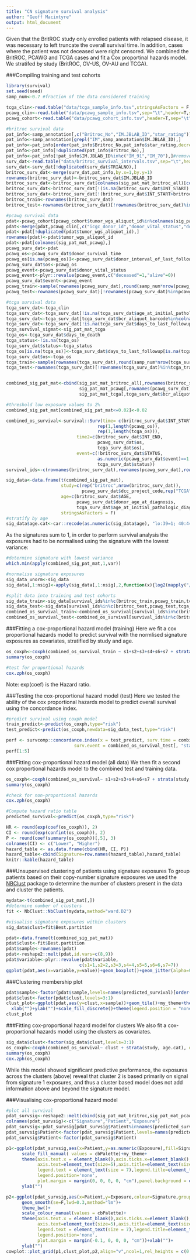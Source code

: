 ```yaml
---
title: "CN signature survival analysis"
author: "Geoff Macintyre"
output: html_document
---
```



Given that the BritROC study only enrolled patients with relapsed disease, it was necessary to left truncate the overall survival time. In addition, cases where the patient was not deceased were right censored. We combined the BritROC, PCAWG and TCGA cases and fit a Cox proportinal hazards model. We stratifed by study (BritROC, OV-US, OV-AU and TCGA).

###Compiling training and test cohorts
```r
library(survival)
set.seed(seed)
samp_num<-0.7 #fraction of the data considered training

tcga_clin<-read.table("data/tcga_sample_info.tsv",stringsAsFactors = F,header=T,sep="\t")
pcawg_clin<-read.table("data/pcawg_sample_info.tsv",sep="\t",header=T,stringsAsFactors = F)
pcawg_cohort<-read.table("data/pcawg_cohort_info.tsv",header=T,sep="\t",stringsAsFactors = F)

#britroc survival data
pat_info<-samp_annotation[,c("Britroc_No","IM.JBLAB_ID","star_rating")]
pat_info<-samp_annotation[grepl("IM",samp_annotation$IM.JBLAB_ID),]
pat_info<-pat_info[order(pat_info$Britroc_No,pat_info$star_rating,decreasing = T),]
pat_info<-pat_info[!duplicated(pat_info$Britroc_No),]
pat_info<-pat_info[!pat_info$IM.JBLAB_ID%in%c("IM_91","IM_70"),]#remove misclassified samples
surv_dat<-read.table("data/britroc_survival_intervals.tsv",sep="\t",header=T,stringsAsFactors = F)
surv_dat<-surv_dat[!duplicated(surv_dat$TRIALNO),]
britroc_surv_dat<-merge(surv_dat,pat_info,by.x=1,by.y=1)
rownames(britroc_surv_dat)<-britroc_surv_dat$IM.JBLAB_ID
britroc_surv_dat<-britroc_surv_dat[colnames(sig_pat_mat_britroc_all)[colnames(sig_pat_mat_britroc_all)%in%rownames(britroc_surv_dat)],]
britroc_surv_dat<-britroc_surv_dat[!(is.na(britroc_surv_dat$INT_START)|is.na(britroc_surv_dat$INT_END)),]
britroc_surv_dat<-britroc_surv_dat[!(britroc_surv_dat$INT_START>britroc_surv_dat$INT_END),]
britroc_train<-rownames(britroc_surv_dat)
britroc_test<-rownames(britroc_surv_dat)[!rownames(britroc_surv_dat)%in%britroc_train]

#pcawg survival data
pdat<-pcawg_cohort[pcawg_cohort$tumor_wgs_aliquot_id%in%colnames(sig_pat_mat_pcawg),c("tumor_wgs_aliquot_id","icgc_donor_id","dcc_project_code")]
pdat<-merge(pdat,pcawg_clin[,c("icgc_donor_id","donor_vital_status","donor_survival_time","donor_interval_of_last_followup","donor_age_at_diagnosis")],by.x=2,by.y=1)
pdat<-pdat[!duplicated(pdat$tumor_wgs_aliquot_id),]
rownames(pdat)<-pdat$tumor_wgs_aliquot_id
pdat<-pdat[colnames(sig_pat_mat_pcawg),]
pcawg_surv_dat<-pdat
pcawg_os<-pcawg_surv_dat$donor_survival_time
pcawg_os[is.na(pcawg_os)]<-pcawg_surv_dat$donor_interval_of_last_followup[is.na(pcawg_os)]
pcawg_surv_dat$os<-pcawg_os
pcawg_event<-pcawg_surv_dat$donor_vital_status
pcawg_event<-plyr::revalue(pcawg_event,c("deceased"=1,"alive"=0))
pcawg_surv_dat$event<-pcawg_event
pcawg_train<-sample(rownames(pcawg_surv_dat),round(samp_num*nrow(pcawg_surv_dat)))
pcawg_test<-rownames(pcawg_surv_dat)[!rownames(pcawg_surv_dat)%in%pcawg_train]

#tcga survival data
tcga_surv_dat<-tcga_clin
tcga_surv_dat<-tcga_surv_dat[!is.na(tcga_surv_dat$age_at_initial_pathologic_diagnosis),]
tcga_surv_dat<-tcga_surv_dat[tcga_surv_dat$bcr_aliquot_barcode%in%colnames(sig_pat_mat_tcga),]
tcga_surv_dat<-tcga_surv_dat[!is.na(tcga_surv_dat$days_to_last_followup),]
tcga_survival_sigmat<-sig_pat_mat_tcga
tcga_os<-tcga_surv_dat$days_to_death
tcga_status<-!is.na(tcga_os)
tcga_surv_dat$status<-tcga_status
tcga_os[is.na(tcga_os)]<-tcga_surv_dat$days_to_last_followup[is.na(tcga_os)]
tcga_surv_dat$os<-tcga_os
tcga_train<-sample(rownames(tcga_surv_dat),round(samp_num*nrow(tcga_surv_dat)))
tcga_test<-rownames(tcga_surv_dat)[!rownames(tcga_surv_dat)%in%tcga_train]


combined_sig_pat_mat<-cbind(sig_pat_mat_britroc_all[,rownames(britroc_surv_dat)],
                            sig_pat_mat_pcawg[,rownames(pcawg_surv_dat)],
                            sig_pat_mat_tcga[,tcga_surv_dat$bcr_aliquot_barcode])

#threshold low exposure values to 2%
combined_sig_pat_mat[combined_sig_pat_mat<=0.02]<-0.02

combined_os_survival<-survival::Surv(time= c(britroc_surv_dat$INT_START,
                                   rep(1,length(pcawg_os)),
                                   rep(1,length(tcga_os))),
                           time2=c(britroc_surv_dat$INT_END,
                                   pcawg_surv_dat$os,
                                   tcga_surv_dat$os),
                           event=c(!britroc_surv_dat$STATUS,
                                   as.numeric(pcawg_surv_dat$event)==1,
                                   tcga_surv_dat$status))
survival_ids<-c(rownames(britroc_surv_dat),rownames(pcawg_surv_dat),rownames(tcga_surv_dat))

sig_data<-data.frame(t(combined_sig_pat_mat),
                     study=c(rep("britroc",nrow(britroc_surv_dat)),
                             pcawg_surv_dat$dcc_project_code,rep("TCGA",nrow(tcga_surv_dat))),
                     age=c(britroc_surv_dat$AGE,
                           pcawg_surv_dat$donor_age_at_diagnosis,
                           tcga_surv_dat$age_at_initial_pathologic_diagnosis),
                     stringsAsFactors = F)
#stratify by age
sig_data$age.cat<-car::recode(as.numeric(sig_data$age), "lo:39=1; 40:44=2; 45:49=3; 50:54=4; 55:59=5; 60:64=6; 65:69=7; 70:74=8; 75:79=9; 80:hi=10")
```

As the signatures sum to 1, in order to perform survival analysis the exposures had to be normalised using the signature with the lowest variance:

```r
#determine signature with lowest variance
which.min(apply(combined_sig_pat_mat,1,var))

#normalise signature exposures
sig_data_unorm<-sig_data
sig_data[,1:nsig]<-apply(sig_data[,1:nsig],2,function(x){log2(mapply("/",x,sig_data[,5]))})

#split data into training and test cohorts
sig_data_train<-sig_data[survival_ids%in%c(britroc_train,pcawg_train,tcga_train),]
sig_data_test<-sig_data[survival_ids%in%c(britroc_test,pcawg_test,tcga_test),]
combined_os_survival_train<-combined_os_survival[survival_ids%in%c(britroc_train,pcawg_train,tcga_train)]
combined_os_survival_test<-combined_os_survival[survival_ids%in%c(britroc_test,pcawg_test,tcga_test)]
```

###Fitting a cox-proportional hazard model (training)
Here we fit a cox proportional hazards model to predict survival with the normlised signature exposures as covariates, stratified by study and age.
```r
os_coxph<-coxph(combined_os_survival_train ~ s1+s2+s3+s4+s6+s7 + strata(study, age.cat,na.group=T), data = sig_data_train)
summary(os_coxph)

#test for proportional hazards
cox.zph(os_coxph)
```

Note: exp(coef) is the Hazard ratio.

###Testing the cox-proportional hazard model (test)
Here we tested the ability of the cox proportional hazards model to predict overall survival using the concordance index. 
```r
#predict survival using coxph model
train_predict<-predict(os_coxph,type="risk")
test_predict<-predict(os_coxph,newdata=sig_data_test,type="risk")

perf <- survcomp::concordance.index(x = test_predict, surv.time = combined_os_survival_test[,"stop"],
                          surv.event = combined_os_survival_test[, "status"], method = "noether",na.rm = TRUE)
perf[1:5]
```

###Fitting cox-proportional hazard model (all data)
We then fit a second cox proportional hazards model to the combined test and training data.
```r
os_coxph<-coxph(combined_os_survival~ s1+s2+s3+s4+s6+s7 + strata(study, age.cat,na.group=T), data = sig_data)
summary(os_coxph)

#check for non-proportional hazards
cox.zph(os_coxph)

#Compute hazard ratio table
predicted_survival<-predict(os_coxph,type="risk")

HR <- round(exp(coef(os_coxph)), 2)
CI <- round(exp(confint(os_coxph)), 2)
P <- round(coef(summary(os_coxph))[,5], 3)
colnames(CI) <- c("Lower", "Higher")
hazard_table <- as.data.frame(cbind(HR, CI, P))
hazard_table<-cbind(Signature=row.names(hazard_table),hazard_table)
knitr::kable(hazard_table)
```

###Unsupervised clustering of patients using signature exposures
To group patients based on their copy-number signature exposures we used the [NBClust](https://cran.r-project.org/package=NbClust) package to determine the number of clusters present in the data and cluster the patients.

```r
mydata<-t(combined_sig_pat_mat[,])
#determine number of clusters
fit <- NbClust::NbClust(mydata,method="ward.D2")

#visualise signature exposures within clusters
sig_data$clust=fit$Best.partition

pdat<-data.frame(t(combined_sig_pat_mat))
pdat$clust<-fit$Best.partition
pdat$sample<-rownames(pdat)
pdat<-reshape2::melt(pdat,id.vars=c(8,9))
pdat$variable<-plyr::revalue(pdat$variable,
                            c(s1=1,s2=2,s3=3,s4=4,s5=5,s6=6,s7=7))
ggplot(pdat,aes(x=variable,y=value))+geom_boxplot()+geom_jitter(alpha=0.1)+facet_grid(clust ~ .)+my_theme+xlab("Signature")+ylab("Exposure")
```

###Clustering membership plot
```r
pdat$sample<-factor(pdat$sample,levels=names(predicted_survival)[order(predicted_survival,decreasing=T)])
pdat$clust<-factor(pdat$clust,levels=3:1)
clust_plot<-ggplot(pdat,aes(y=clust,x=sample))+geom_tile()+my_theme+theme(axis.text.x =element_blank(),axis.ticks.x = element_blank())+
  xlab("")+ylab("")+scale_fill_discrete()+theme(legend.position = "none")
clust_plot
```

###Fitting cox-proportional hazard model for clusters
We also fit a cox-proportional hazards model using the clusters as covariates.
```r
sig_data$clust<-factor(sig_data$clust,levels=3:1)
os_coxph<-coxph(combined_os_survival~ clust + strata(study, age.cat), data = sig_data)
summary(os_coxph)
cox.zph(os_coxph)
```

While this model showed significant predictive preformance, the exposures across the clusters (above) reveal that cluster 2 is based primarily on signal from signature 1 exposures, and thus a cluster based model does not add information above and beyond the signature model.

###Visualising cox-proportional hazard model
```r
#plot all survival
pdat_survsig<-reshape2::melt(cbind(sig_pat_mat_britroc,sig_pat_mat_pcawg,sig_pat_mat_tcga))
colnames(pdat_survsig)<-c("Signature","Patient","Exposure")
pdat_survsig<-pdat_survsig[pdat_survsig$Patient%in%names(predicted_survival),]
pdat_survsig$Patient<-factor(pdat_survsig$Patient,levels=names(predicted_survival)[order(predicted_survival,decreasing=T)])
pdat_survsig$Patient<-factor(pdat_survsig$Patient)

p1<-ggplot(pdat_survsig,aes(x=Patient,y=as.numeric(Exposure),fill=Signature))+geom_bar(stat="identity")+
      scale_fill_manual( values = cbPalette)+my_theme+
      theme(axis.text.x = element_blank(),axis.ticks.x=element_blank(),
            axis.text=element_text(size=5),axis.title=element_text(size=7),
            legend.text = element_text(size = 7),legend.title=element_text(size=7),
            legend.position='none',
            plot.margin = margin(0, 0, 0, 0, "cm"),panel.background = element_blank())+xlab("")+
      ylab("")

p2<-ggplot(pdat_survsig,aes(x=Patient,y=Exposure,colour=Signature,group=Signature))+
      geom_smooth(se=F,lwd=0.3,method="lm")+
      theme_bw()+
      scale_colour_manual(values = cbPalette)+
      theme(axis.text.x = element_blank(),axis.ticks.x=element_blank(),
            axis.text=element_text(size=5),axis.title=element_text(size=7),
            legend.text = element_text(size = 7),legend.title=element_text(size=7),
            legend.position='none',
            plot.margin = margin(-0.1, 0, 0, 0, "cm"))+xlab("")+
      ylab("")
cowplot::plot_grid(p1,clust_plot,p2,align="v",ncol=1,rel_heights = c(0.45,0.1,0.45))
```